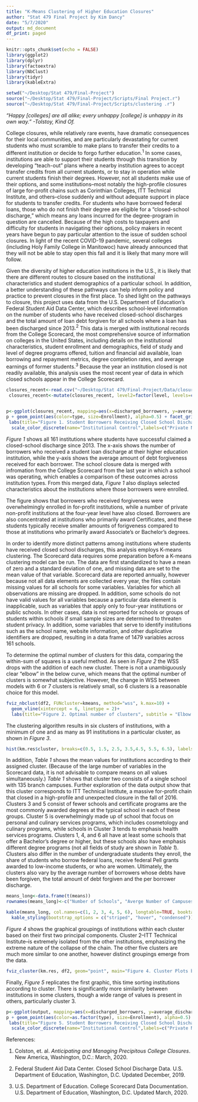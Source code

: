 ```yaml
---
title: "K-Means Clustering of Higher Education Closures"
author: "Stat 479 Final Project by Kim Dancy"
date: "5/7/2020"
output: md_document
df_print: paged
---
```


```r

knitr::opts_chunk$set(echo = FALSE)
library(ggplot2)
library(dplyr)
library(factoextra)
library(NbClust)
library(tidyr)
library(kableExtra)

setwd("~/Desktop/Stat 479/Final-Project")
source("~/Desktop/Stat 479/Final-Project/Scripts/Final Project.r")
source("~/Desktop/Stat 479/Final-Project/Scripts/clustering .r")

```
  _"Happy [colleges] are all alike; every unhappy [college] is unhappy in its own way." -Tolstoy, Kind Of._
  
  College closures, while relatively rare events, have dramatic consequences for their local communities, and are particularly devastating for current students who must scramble to make plans to transfer their credits to a different institution or decide to forgo further education$.^1$ In some cases, institutions are able to support their students through this transition by developing “teach-out” plans where a nearby institution agrees to accept transfer credits from all current students, or to stay in operation while current students finish their degrees. However, not all students make use of their options, and some institutions--most notably the high-profile closures of large for-profit chains such as Corinthian Colleges, ITT Technical Institute, and others--close suddenly and without adequate support in place for students to transfer credits. For students who have borrowed federal loans, those who do not finish their degree are eligible for a “closed-school discharge,” which means any loans incurred for the degree-program in question are cancelled. Because of the high costs to taxpayers and difficulty for students in navigating their options, policy makers in recent years have begun to pay particular attention to the issue of sudden school closures. In light of the recent COVID-19 pandemic, several colleges (including Holy Family College in Manitowoc) have already announced that they will not be able to stay open this fall and it is likely that many more will follow. 
  
  Given the diversity of higher education institutions in the U.S., it is likely that there are different routes to closure based on the institutional characteristics and student demographics of a particular school. In addition, a better understanding of these pathways can help inform policy and practice to prevent closures in the first place. To shed light on the pathways to closure, this project uses data from the U.S. Department of Education’s Federal Student Aid Data Center, which describes school-level information on the number of students who have received closed-school discharges and the total amount of loan debt forgiven for all schools where a loan has been discharged since 2013$.^2$ This data is merged with institutional records from the College Scorecard, the most comprehensive source of information on colleges in the United States, including details on the institutional characteristics, student enrollment and demographics, field of study and level of degree programs offered, tuition and financial aid available, loan borrowing and repayment metrics, degree completion rates, and average earnings of former students$.^3$ Because the year an institution closed is not readily available, this analysis uses the most recent year of data in which closed schools appear in the College Scorecard. 


```r
closures_recent<-read.csv("~/Desktop/Stat 479/Final-Project/Data/closures_recent")
 closures_recent<-mutate(closures_recent, level2=factor(level, levels=c("Certificate", "Associate's", "Bachelor's", "Other")), ordered=TRUE)
  

p<-ggplot(closures_recent, mapping=aes(x=discharged_borrowers, y=average_discharge)) 
p + geom_point(aes(color=type, size=Enrollment), alpha=0.5) + facet_grid(~level2, margins=TRUE) + scale_x_log10() + scale_y_continuous(labels=scales::dollar)  + theme(legend.position = "bottom", legend.box="vertical") +
 labs(title="Figure 1. Student Borrowers Receiving Closed School Discharge", x="Number of Borrowers Receiving Loan Forgiveness (Log Scale)", y="Average Amount of Debt Forgiven") +
  scale_color_discrete(name="Institutional Control",labels=c("Private Nonprofit", "Private For-Profit", "Public"))


```

_Figure 1_ shows all 161 institutions where students have successful claimed a closed-school discharge since 2013. The x-axis shows the number of borrowers who received a student loan discharge at their higher education institution, while the y-axis shows the average amount of debt forgiveness received for each borrower. The school closure data is merged with infromation from the College Scorecard from the last year in which a school was operating, which enables a comparison of these outcomes across institution types. From this merged data, _Figure 1_ also displays selected characteristics about the institutions where those borrowers were enrolled. 

The figure shows that borrowers who received forgiveness were overwhelmingly enrolled in for-profit institutions, while a number of private non-profit institutions at the four-year level have also closed. Borrowers are also concentrated at institutions who primarily award Certificates, and these students typically receive smaller amounts of forigveness compared to those at institutions who primarily award Associate's or Bachelor's degrees. 

In order to identify more distinct patterns among institutions where students have received closed school discharges, this analysis employs K-means clustering. The Scorecard data requires some preparation before a K-means clustering model can be run. The data are first standardized to have a mean of zero and a standard deviation of one, and missing data are set to the mean value of that variable. Scorecard data are reported annually, however because not all data elements are collected every year, the files contain missing values for all schools for some variables. Variables for which all observations are missing are dropped. In addition, some schools do not have valid values for all variables because a particular data element is inapplicable, such as variables that apply only to four-year institutions or public schools. In other cases, data is not reported for schools or groups of students within schools if small sample sizes are determined to threaten student privacy. In addition, some variables that serve to identify institutions such as the school name, website information, and other duplicative identifiers are dropped, resulting in a data frame of 1479 variables across 161 schools.  

To determine the optimal number of clusters for this data, comparing the within-sum of squares is a useful method. As seen in _Figure 2_ the WSS drops with the addition of each new cluster. There is not a unambiguously clear "elbow" in the below curve, which means that the optimal number of clusters is somewhat subjective. However, the change in WSS between models with 6 or 7 clusters is relatively small, so 6 clusters is a reasonable choice for this model. 


```r
fviz_nbclust(df2, FUNcluster=kmeans, method="wss", k.max=10) +
  geom_vline(xintercept = 6, linetype = 2)+
  labs(title="Figure 2. Optimal number of clusters", subtitle = "Elbow method, K-means")
```

The clustering algorithm results in six clusters of institutions, with a minimum of one and as many as 91 institutions in a particular cluster, as shown in _Figure 3_. 

```r
hist(km.res$cluster, breaks=c(0.5, 1.5, 2.5, 3.5,4.5, 5.5, 6.5), labels=TRUE, axes=FALSE, ylim=c(0,120), main="Figure 3. Institutions in Each Cluster", xlab="Number of Schools")
```

  In addition, _Table 1_ shows the mean values for institutions according to their assigned cluster. (Because of the large number of variables in the Scorecard data, it is not advisable to compare means on all values simultaneously.) _Table 1_ shows that cluster two consists of a single school with 135 branch campuses. Further exploration of the data output show that this cluster corresponds to ITT Technical Institute, a massive for-profit chain that closed in a high-profile and unexpected closure in the fall of 2016. Clusters 3 and 5 consist of fewer schools and certificate programs are the most commonly awarded degrees at the typical school in each of these groups. Cluster 5 is overwhelmingly made up of school that focus on personal and culinary services programs, which includes cosmetology and culinary programs, while schools in Cluster 3 tends to emphasis health services programs. Clusters 1, 4, and 6 all have at least some schools that offer a Bachelor's degree or higher, but these schools also have emphasis different degree programs (not all fields of study are shown in _Table 1_). Clusters also differ in the number of undergraduate students they enroll, the share of students who borrow federal loans, receive federal Pell grants awarded to low-income students, or who are women. Ultimately, the clusters also vary by the average number of borrowers whose debts have been forgiven, the total amount of debt forgiven and the per borrower discharge. 

```r
means_long<-data.frame(t(means)) 
rownames(means_long)<-c("Number of Schools", "Averge Number of Campuses", "Highest Degree Offered", "Share of Students in Computer Related Fields", "Share of Students in Personal Culinary Services", "Share of Students in Security and Protective Services", "Share of Students in Health Professions", "Share of Students in Business Management", "Degree-Seeking Undergraduates", "Share Women", "Share Borrowing Federal Loans", "Share Pell Eligible", "Number of Discharged Borrowers", "Total Debt Discharged (Thousands)", "Average Borrower Discharge")

kable(means_long, col.names=c(1, 2, 3, 4, 5, 6), longtable=TRUE, booktabs=TRUE, digits=1, caption="Table 1. Selected Mean Values of Scorecard Variables by Cluster", format="markdown") %>%
  kable_styling(bootstrap_options = c("striped", "hover", "condensed"))
```

  _Figure 4_ shows the graphical groupings of institutions within each cluster based on their first two principal components. Cluster 2--ITT Technical Institute--is extremely isolated from the other institutions, emphasizing the extreme nature of the collapse of the chain. The other five clusters are much more similar to one another, however distinct groupings emerge from the data. 
  
```r
fviz_cluster(km.res, df2, geom="point", main="Figure 4. Cluster Plots by First and Second Principal Components", ellipse.type = "convex", xlab="PCA1 (12.1%)", ylab="PCA2 (7.5%)")
```

  Finally, _Figure 5_ replicates the first graphic, this time sorting institutions according to cluster. There is significantly more similarity between institutions in some clusters, though a wide range of values is present in others, particularly cluster 3. 
  
```r
p<-ggplot(output, mapping=aes(x=discharged_borrowers, y=average_discharge)) 
p + geom_point(aes(color=as.factor(type), size=Enrollment), alpha=0.5) + facet_grid(~cluster, margins=TRUE) + scale_x_log10() + scale_y_continuous(labels=scales::dollar)  + theme(legend.position = "bottom", legend.box="vertical") +
 labs(title="Figure 5. Student Borrowers Receiving Closed School Discharge by Cluster", x="Number of Borrowers Receiving Loan Forgiveness (Log Scale)", y="Average Amount of Debt Forgiven") +
  scale_color_discrete(name="Institutional Control",labels=c("Private Nonprofit", "Private For-Profit", "Public"))
```

References: 

1. Colston, et. al. _Anticipating and Managing Precipitous College Closures_. New America, Washington, D.C.: March, 2020. 

2. Federal Student Aid Data Center. Closed School Discharge Data. U.S. Department of Education, Washington, D.C. Updated December, 2019. 

3. U.S. Department of Education. College Scorecard Data Documentation. U.S. Department of Education, Washington, D.C. Updated March, 2020. 